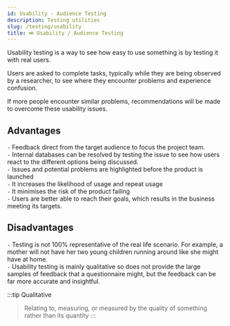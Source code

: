 ```yaml
---
id: Usability - Audience Testing
description: Testing utilities
slug: /testing/usability
title: ⏯️ Usability / Audience Testing
---
```


<p className="grey">Usability testing is a way to see how easy to use something is by testing it with real users.</p>

Users are asked to complete tasks, typically while they are being observed by a researcher, to see where they encounter problems and experience confusion.

If more people encounter similar problems, recommendations will be made to overcome these usability issues.

## Advantages
`-` Feedback direct from the target audience to focus the project team. <br />
`-` Internal databases can be resolved by testing the issue to see how users react to the different options being discussed. <br />
`-` Issues and potential problems are highlighted before the product is launched <br />
`-` It increases the likelihood of usage and repeat usage <br />
`-` It minimises the risk of the product failing <br />
`-` Users are better able to reach their goals, which results in the business meeting its targets. <br />

## Disadvantages
`-` Testing is not 100% representative of the real life scenario. For example, a mother will not have her two young children running around like she might have at home. <br />
`-` Usability testing is mainly qualitative so does not provide the large samples of feedback that a questionnaire might, but the feedback can be far more accurate and insightful. <br />

:::tip Qualitative
> Relating to, measuring, or measured by the quality of something rather than its quantity
:::


